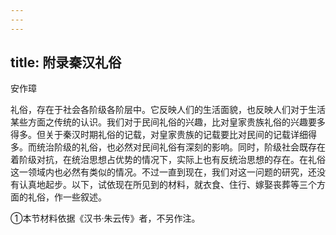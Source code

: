 ```yaml
---
---
---
```

title: 附录秦汉礼俗
---



安作璋

礼俗，存在于社会各阶级各阶层中。它反映人们的生活面貌，也反映人们对于生活某些方面之传统的认识。我们对于民间礼俗的兴趣，比对皇家贵族礼俗的兴趣要多得多。但关于秦汉时期礼俗的记载，对皇家贵族的记载要比对民间的记载详细得多。而统治阶级的礼俗，也必然对民间礼俗有深刻的影响。同时，阶级社会既存在着阶级对抗，在统治思想占优势的情况下，实际上也有反统治思想的存在。在礼俗这一领域内也必然有类似的情况。不过一直到现在，我们对这一问题的研究，还没有认真地起步。以下，试依现在所见到的材料，就衣食、住行、嫁娶丧葬等三个方面的礼俗，作一些叙述。

①本节材料依据《汉书·朱云传》者，不另作注。